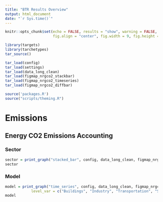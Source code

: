 ```yaml
---
title: "BTR Results Overview"
output: html_document
date: "`r Sys.time()`"
---
```


```r
knitr::opts_chunk$set(echo = FALSE, results = "show", warning = FALSE, message = FALSE, error = FALSE, 
                      fig.align = "center", fig.width = 9, fig.height = 5)
```


```r
library(targets)
library(tarchetypes)
tar_source()
```

```r
tar_load(config)
tar_load(settings)
tar_load(data_long_clean)
tar_load(figmap_nrgco2_stackbar)
tar_load(figmap_nrgco2_timeseries)
tar_load(figmap_nrgco2_diffbar)
```

```r
source('packages.R')
source("scripts/theming.R")
```

# Emissions

## Energy CO2 Emissions Accounting {.tabset}

### Sector

```r
sector = print_graph("stacked_bar", config, data_long_clean, figmap_nrgco2_stackbar, 18, "United States", scenario_rename = TRUE)
sector
```

### Model

```r
model = print_graph("time_series", config, data_long_clean, figmap_nrgco2_timeseries, 9, "United States", scenario_rename = TRUE,
            level_var = c("Buildings", "Industry", "Transportation", "Supply", "Total Energy"))
model
```

